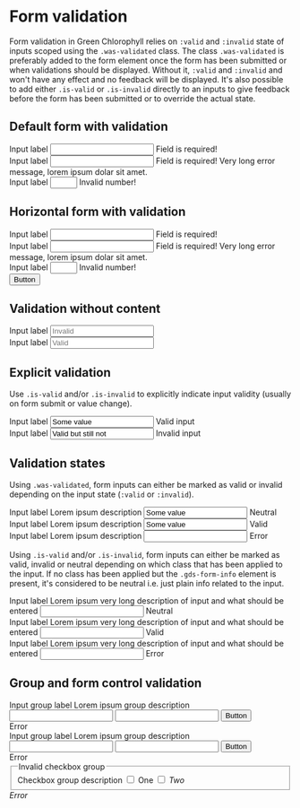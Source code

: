 
<Meta title="Components/Form/Validation" />

# Form validation

Form validation in Green Chlorophyll relies on `:valid` and `:invalid` state of inputs scoped using the `.was-validated` class. The class `.was-validated` is preferably added to the form element once the form has been submitted or when validations should be displayed. Without it, `:valid` and `:invalid` and won't have any effect and no feedback will be displayed.
It's also possible to add either `.is-valid` or `.is-invalid` directly to an inputs to give feedback before the form has been submitted or to override the actual state.

## Default form with validation

<form autocomplete="off" class="was-validated">
  <div class="gds-form-group">
    <label for="input">Input label</label>
    <input id="input" type="text" required />
    <span class="form-info">Field is required!</span>
  </div>

  <div class="gds-form-group">
    <label for="inputLong">Input label</label>
    <input id="inputLong" type="text" required />
    <span class="form-info">
      Field is required! Very long error message, lorem ipsum dolar sit amet.
    </span>
  </div>

  <div class="gds-form-group">
    <label for="numberInput">Input label</label>
    <input id="numberInput" type="number" min="1" max="5" required />
    <span class="form-info">Invalid number!</span>
  </div>
</form>

## Horizontal form with validation

<form class="horizontal was-validated" autocomplete="off">
  <div class="gds-form-group">
    <label for="inputHorizontal">Input label</label>
    <input id="inputHorizontal" type="text" required />
    <span class="form-info">Field is required!</span>
  </div>

  <div class="gds-form-group">
    <label for="inputHorizontalLong">Input label</label>
    <input id="inputHorizontalLong" type="text" required />
    <span class="form-info">
      Field is required! Very long error message, lorem ipsum dolar sit amet.
    </span>
  </div>

  <div class="gds-form-group">
    <label for="numberInputHorizontal">Input label</label>
    <input id="numberInputHorizontal" type="number" min="1" max="5" required />
    <span class="form-info">Invalid number!</span>
  </div>
  <button>Button</button>
</form>

## Validation without content

<form autocomplete="off" class="was-validated">
  <div class="gds-form-group">
    <label for="inputNoFeedback">Input label</label>
    <input id="inputNoFeedback" type="text" required placeholder="Invalid" />
    <span class="form-info" />
  </div>

  <div class="gds-form-group">
    <label for="inputNoinfo">Input label</label>
    <input id="inputNoFeedback" type="text" placeholder="Valid" />
    <span class="form-info" />
  </div>
</form>

## Explicit validation

Use `.is-valid` and/or `.is-invalid` to explicitly indicate input validity (usually on form submit or value change).

<form autocomplete="off">
  <div class="gds-form-group">
    <label for="inputValid">Input label</label>
    <input id="inputValid" type="text" class="is-valid" value="Some value" required />
    <span class="form-info">Valid input</span>
  </div>

  <div class="gds-form-group">
    <label for="inputInvalid">Input label</label>
    <input id="inputInvalid" type="text" class="is-invalid" value="Valid but still not" />
    <span class="form-info">Invalid input</span>
  </div>
</form>

## Validation states

Using `.was-validated`, form inputs can either be marked as valid or invalid depending on the input state (`:valid` or `:invalid`).

<form autocomplete="off" class="was-validated" novalidate>
  <div class="gds-form-group">
    <label for="inputValid">Input label</label>
    <span class="form-info">Lorem ipsum description</span>
    <input id="inputValid" type="text" value="Some value" required />
    <span class="form-info">Neutral</span>
  </div>

  <div class="gds-form-group">
    <label for="inputValid">Input label</label>
    <span class="form-info">Lorem ipsum description</span>
    <input id="inputValid" type="text" value="Some value" required />
    <span class="form-info">Valid</span>
  </div>

  <div class="gds-form-group">
    <label for="inputValid">Input label</label>
    <span class="form-info">Lorem ipsum description</span>
    <input id="inputValid" type="text" required />
    <span class="form-info">Error</span>
  </div>
</form>

Using `.is-valid` and/or `.is-invalid`, form inputs can either be marked as valid, invalid or neutral depending on which class that has been applied to the input. If no class has been applied but the `.gds-form-info` element is present, it's considered to be neutral i.e. just plain info related to the input.

<form autocomplete="off" novalidate>
  <div class="gds-form-group">
    <label for="inputInvalid">Input label</label>
    <span class="form-info">
      Lorem ipsum very long description of input and what should be entered
    </span>
    <input id="inputInvalid" type="text" />
    <span class="form-info">Neutral</span>
  </div>

  <div class="gds-form-group">
    <label for="inputInvalid">Input label</label>
    <span class="form-info">
      Lorem ipsum very long description of input and what should be entered
    </span>
    <input id="inputInvalid" type="text" class="is-valid" />
    <span class="form-info">Valid</span>
  </div>

  <div class="gds-form-group">
    <label for="inputInvalid">Input label</label>
    <span class="form-info">
      Lorem ipsum very long description of input and what should be entered
    </span>
    <input id="inputInvalid" type="text" class="is-invalid" />
    <span class="form-info">Error</span>
  </div>
</form>

## Group and form control validation

<form>
  <div class="gds-form-group">
    <label for="inputValid">Input group label</label>
    <span class="form-info">Lorem ipsum group description</span>
    <div class="group is-invalid">
      <input id="inputValid1" type="text" required />
      <input id="inputValid2" type="text" required />
      <button type="button">Button</button>
    </div>
    <span class="form-info">Error</span>
  </div>

  <div class="gds-form-group">
    <label for="inputValid">Input group label</label>
    <span class="form-info">Lorem ipsum group description</span>
    <div class="group group-border is-invalid">
      <input id="inputValid1" type="text" required />
      <input id="inputValid2" type="text" required />
      <button type="button">Button</button>
    </div>
    <span class="form-info">Error</span>
  </div>

  <div class="gds-form-group">
    <fieldset aria-describedby="checkboxGroupHelp1" class="is-invalid">
      <legend>Invalid checkbox group</legend>
      <span id="checkboxGroupHelp1" class="form-info">
        Checkbox group description
      </span>
      <label class="form-control">
        <input required class="is-invalid" type="checkbox" />
        <span>One</span>
        <i />
      </label>
      <label class="form-control">
        <input required class="is-invalid" type="checkbox" required />
        <span>Two</span>
        <i />
      </label>
    </fieldset>
    <span class="form-info">Error</span>
  </div>
</form>

